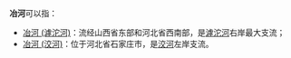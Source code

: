 '''冶河'''可以指：
*[[冶河_(滹沱河)|冶河 (滹沱河)]]：流经山西省东部和河北省西南部，是[[滹沱河|滹沱河]]右岸最大支流；
*[[冶河_(洨河)|冶河 (洨河)]]：位于河北省石家庄市，是[[洨河|洨河]]左岸支流。
{{disambig|cat=二字河名消歧义|Y}}
